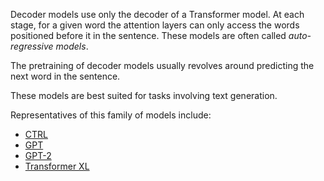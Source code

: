 <script>
	
</script>

<Youtube id="d_ixlCubqQw" />

Decoder models use only the decoder of a Transformer model. At each stage, for a given word the attention layers can only access the words positioned before it in the sentence. These models are often called *auto-regressive models*.

The pretraining of decoder models usually revolves around predicting the next word in the sentence.

These models are best suited for tasks involving text generation.

Representatives of this family of models include:

- [CTRL](https://huggingface.co/transformers/model_doc/ctrl.html)
- [GPT](https://huggingface.co/transformers/model_doc/gpt.html)
- [GPT-2](https://huggingface.co/transformers/model_doc/gpt2.html)
- [Transformer XL](https://huggingface.co/transformers/model_doc/transformerxl.html)
